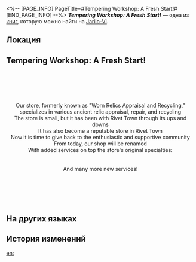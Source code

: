 <%-- [PAGE_INFO]
PageTitle=#Tempering Workshop: A Fresh Start!#
[END_PAGE_INFO] --%>
{{Дополнить}}
{{Книга Инфобокс
|id           = 006
|partIds      = 190106
|Название     = ''Tempering Workshop: A Fresh Start!''
|Изображение  = Предмет Записи.png
|Мир          = Jarilo-VI
|Томов        = 1
|Автор        = <!--нужно добавить-->
|Описание     = A large advertisement from the Tempering Workshop. Where it's placed is as interesting as those big, bombastic words written on it.
|Том1         = {{tx}}
|Источник1    = {{tx|Отсутствует источник}}
|Персонажи    = 
|Фракции      = 
}}
'''''Tempering Workshop: A Fresh Start!''''' — одна из [[Книги|книг]], которую можно найти на [[Jarilo-VI]].

==Локация==
{{Отметка карты|<!--название карты-->|<!--id отметки-->}}

==Tempering Workshop: A Fresh Start!==
<div align="center">{{Размер|25|Recycle old and broken parts}}<br />
{{Размер|25|Refurbish worn parts}}<br />
{{Размер|25|New high-quality parts readily available}}<br />
{{Размер|28|Repaying the favor for your ten years of continued support}}<br />
{{Размер|31|Tempering Workshop: A Fresh Start!}}

Our store, formerly known as "Worn Relics Appraisal and Recycling," specializes in various ancient relic appraisal, repair, and recycling<br />
The store is small, but it has been with Rivet Town through its ups and downs<br />
It has also become a reputable store in Rivet Town<br />
Now it is time to give back to the enthusiastic and supportive community<br />
From today, our shop will be renamed {{Размер|25|"Tempering Workshop"}}<br />
With added services on top the store's original specialties:<br />
{{Размер|25|Recycling and refurbishing worn parts}}<br />
{{Размер|25|Selling new high-quality parts of various kinds}}<br /> And many more new services! 

{{Размер|25|Grand Opening on March 28!}}<br />
{{Размер|25|Worn parts will be replaced at low prices!}}<br />
{{Размер|25|Buy 1 get 1 free on premium parts!}}<br />
{{Размер|25|A store of repute, quality guaranteed!}}<br />
{{Размер|25|Dear friends, hurry on down!}}</div>

==На других языках==
{{На других языках
|en   = ''Tempering Workshop: A Fresh Start!''
|zhs  = 《「淬火工坊」全新启程！》
|zht  = 「淬火工坊」全新啟程！
|ja   = 『「焼入れ工房」新たな旅立ち！』
|ko   = ≪「템퍼링 공방」 새로운 출발!≫
|es   = «¡Un nuevo comienzo para el Taller de Templado!»
|fr   = ''Atelier de trempage&nbsp;: Un nouveau départ&nbsp;!''
|ru   = Новое начало Мастерской закалки!
|th   = "การเดินทางครั้งใหม่ของ Tempering Workshop"!
|vi   = "Xưởng Tôi Luyện: Khởi Đầu Mới!"
|de   = „Ein neuer Start für Schmiedewerkstatt!“
|id   = "Permulaan Baru 'Tempering Workshop'!"
|pt   = "Oficina de Têmpera: Um Novo Começo!"
}}

==История изменений==
{{История изменений|3.5}}

[[en:]]